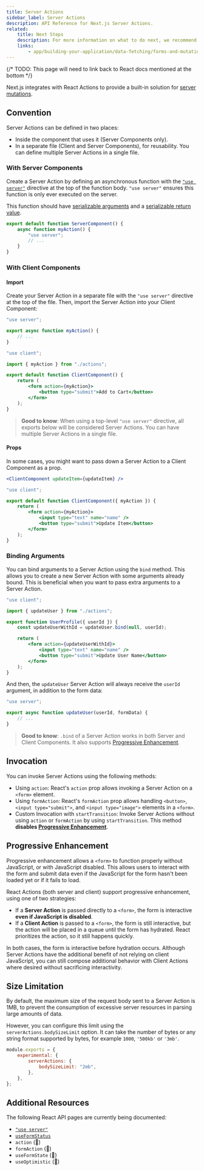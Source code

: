 ```yaml
---
title: Server Actions
sidebar_label: Server Actions
description: API Reference for Next.js Server Actions.
related:
    title: Next Steps
    description: For more information on what to do next, we recommend the following sections
    links:
        - app/building-your-application/data-fetching/forms-and-mutations
---
```


{/* TODO: This page will need to link back to React docs mentioned at the bottom */}

Next.js integrates with React Actions to provide a built-in solution for [server mutations](/docs/app/building-your-application/data-fetching/forms-and-mutations).

## Convention

Server Actions can be defined in two places:

-   Inside the component that uses it (Server Components only).
-   In a separate file (Client and Server Components), for reusability. You can define multiple Server Actions in a single file.

### With Server Components

Create a Server Action by defining an asynchronous function with the [`"use server"`](https://react.dev/reference/react/use-server) directive at the top of the function body. `"use server"` ensures this function is only ever executed on the server.

This function should have [serializable arguments](https://developer.mozilla.org/docs/Glossary/Serialization) and a [serializable return value](https://developer.mozilla.org/docs/Glossary/Serialization).

```jsx filename="app/page.js" highlight={2}
export default function ServerComponent() {
	async function myAction() {
		"use server";
		// ...
	}
}
```

### With Client Components

#### Import

Create your Server Action in a separate file with the `"use server"` directive at the top of the file. Then, import the Server Action into your Client Component:

```js filename="app/actions.js" highlight={1}
"use server";

export async function myAction() {
	// ...
}
```

```jsx filename="app/client-component.jsx" highlight={1}
"use client";

import { myAction } from "./actions";

export default function ClientComponent() {
	return (
		<form action={myAction}>
			<button type="submit">Add to Cart</button>
		</form>
	);
}
```

> **Good to know**: When using a top-level `"use server"` directive, all exports below will be considered Server Actions. You can have multiple Server Actions in a single file.

#### Props

In some cases, you might want to pass down a Server Action to a Client Component as a prop.

```jsx
<ClientComponent updateItem={updateItem} />
```

```jsx filename="app/client-component.jsx"
"use client";

export default function ClientComponent({ myAction }) {
	return (
		<form action={myAction}>
			<input type="text" name="name" />
			<button type="submit">Update Item</button>
		</form>
	);
}
```

### Binding Arguments

You can bind arguments to a Server Action using the `bind` method. This allows you to create a new Server Action with some arguments already bound. This is beneficial when you want to pass extra arguments to a Server Action.

```jsx filename="app/client-component.jsx" highlight={6}
"use client";

import { updateUser } from "./actions";

export function UserProfile({ userId }) {
	const updateUserWithId = updateUser.bind(null, userId);

	return (
		<form action={updateUserWithId}>
			<input type="text" name="name" />
			<button type="submit">Update User Name</button>
		</form>
	);
}
```

And then, the `updateUser` Server Action will always receive the `userId` argument, in addition to the form data:

```js filename="app/actions.js"
"use server";

export async function updateUser(userId, formData) {
	// ...
}
```

> **Good to know**: `.bind` of a Server Action works in both Server and Client Components. It also supports [Progressive Enhancement](#progressive-enhancement).

## Invocation

You can invoke Server Actions using the following methods:

-   Using `action`: React's `action` prop allows invoking a Server Action on a `<form>` element.
-   Using `formAction`: React's `formAction` prop allows handling `<button>`, `<input type="submit">`, and `<input type="image">` elements in a `<form>`.
-   Custom Invocation with `startTransition`: Invoke Server Actions without using `action` or `formAction` by using `startTransition`. This method **disables [Progressive Enhancement](#progressive-enhancement)**.

## Progressive Enhancement

Progressive enhancement allows a `<form>` to function properly without JavaScript, or with JavaScript disabled. This allows users to interact with the form and submit data even if the JavaScript for the form hasn't been loaded yet or if it fails to load.

React Actions (both server and client) support progressive enhancement, using one of two strategies:

-   If a **Server Action** is passed directly to a `<form>`, the form is interactive **even if JavaScript is disabled**.
-   If a **Client Action** is passed to a `<form>`, the form is still interactive, but the action will be placed in a queue until the form has hydrated. React prioritizes the action, so it still happens quickly.

In both cases, the form is interactive before hydration occurs. Although Server Actions have the additional benefit of not relying on client JavaScript, you can still compose additional behavior with Client Actions where desired without sacrificing interactivity.

## Size Limitation

By default, the maximum size of the request body sent to a Server Action is 1MB, to prevent the consumption of excessive server resources in parsing large amounts of data.

However, you can configure this limit using the `serverActions.bodySizeLimit` option. It can take the number of bytes or any string format supported by bytes, for example `1000`, `'500kb'` or `'3mb'`.

```js filename="next.config.js"
module.exports = {
	experimental: {
		serverActions: {
			bodySizeLimit: "2mb",
		},
	},
};
```

## Additional Resources

The following React API pages are currently being documented:

-   [`"use server"`](https://react.dev/reference/react/use-server)
-   [`useFormStatus`](https://react.dev/reference/react-dom/hooks/useFormStatus)
-   `action` (🚧)
-   `formAction` (🚧)
-   `useFormState` (🚧)
-   `useOptimistic` (🚧)
